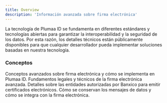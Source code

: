 ```yaml
---
title: Overview
description: 'Información avanzada sobre firma electrónica'
---
```


La tecnología de Plumaa ID se fundamenta en diferentes estándares y tecnologías abiertas para garantizar la interoperabilidad y la seguridad de los datos. Por esta razón, los detalles técnicos están públicamente disponibles para que cualquier desarrollador pueda implementar soluciones basadas en nuestra tecnología.

### Conceptos

<CardGroup cols={2}>
  <Card
    title="Firma Electrónica"
    icon="signature"
    href="/advanced/electronic-signature/what-is-an-electronic-signature"
  >
    Conceptos avanzados sobre firma electrónica y cómo se implementa en Plumaa ID.
  </Card>
  <Card
    title="Firma Electrónica Avanzada"
    icon="file-contract"
    href="/advanced/electronic-signature/what-is-an-advanced-electronic-signature"
  >
    Fundamentos legales y técnicos de la firma electrónica avanzada.
  </Card>
  <Card
    title="Proveedores de Servicios de Certificación (PSCs)"
    icon="certificate"
    href="/advanced/electronic-signature/trust-service-providers"
  >
    Detalles sobre las entidades autorizadas por Banxico para emitir certificados electrónicos.
  </Card>
  <Card
    title="Conservación de Datos"
    icon="timer"
    href="/advanced/electronic-signature/data-message-conservation"
  >
    Cómo se conservan los mensajes de datos y cómo se integra con la firma electrónica.
  </Card>
</CardGroup>
